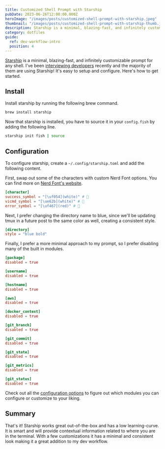 ```yaml
---
title: Customized Shell Prompt with Starship
pubDate: 2023-06-26T12:00:00.000Z
heroImage: "/images/posts/customized-shell-prompt-with-starship.jpeg"
thumbnail: "/images/posts/customized-shell-prompt-with-starship-thumb.jpeg"
description: Starship is a minimal, blazing-fast, and infinitely customizable prompt for any shell.
category: dotfiles
guide:
  ref: dev-workflow-intro
  position: 4
---
```


[Starship](https://starship.rs/) is a minimal, blazing-fast, and infinitely customizable prompt for any shell. I've been [interviewing developers](https://www.youtube.com/playlist?list=PLdtuRouvdurxRCLs_PnVBVxd9pc2po1em) recently and the majority of them are using Starship! It's easy to setup and configure. Here's how to get started.

## Install

Install starship by running the following brew command.

```sh
brew install starship
```

Now that starship is installed, you have to source it in your `config.fish` by adding the following line.

```sh title="~/.config/fish/config.fish"
starship init fish | source
```

## Configuration

To configure starship, create a `~/.config/starship.toml` and add the following content.

First, swap out some of the characters with custom Nerd Font options. You can find more on [Nerd Font's website](https://www.nerdfonts.com/cheat-sheet).

```toml title="~/.config/starship.toml"
[character]
success_symbol = "[\uf054](white)" # 
vicmd_symbol = "[\ue62b](white)" # 
error_symbol = "[\uf467](red)" # 
```

Next, I prefer changing the directory name to blue, since we'll be updating tmux in a future post to the same color as well, creating a consistent style.

```toml title="~/.config/starship.toml"
[directory]
style = "blue bold"
```

Finally, I prefer a more minimal approach to my prompt, so I prefer disabling many of the built in modules.

```toml title="~/.config/starship.toml"
[package]
disabled = true

[username]
disabled = true

[hostname]
disabled = true

[aws]
disabled = true

[docker_context]
disabled = true

[git_branch]
disabled = true

[git_commit]
disabled = true

[git_state]
disabled = true

[git_metrics]
disabled = true

[git_status]
disabled = true
```

Check out all the [configuration options](https://starship.rs/config/) to figure out which modules you can configure or customize to your liking.

## Summary

That's it! Starship works great out-of-the-box and has a low learning-curve. It is smart and will provide contextual information related to where you are in the terminal. With a few customizations it has a minimal and consistent look making it a great addition to my dev workflow.
